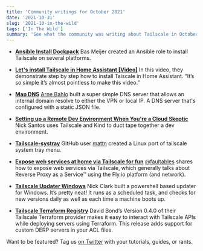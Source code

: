```yaml
---
title: 'Community writings for October 2021'
date: '2021-10-31'
slug: '2021-10-in-the-wild'
tags: ['In The Wild']
summary: 'See what the community was writing about Tailscale in October 2021'
---
```


<NewsletterRepublishing />

- [**Ansible Install Dockpack**](https://galaxy.ansible.com/dockpack/base_tailscale)
  Bas Meijer created an Ansible role to install Tailscale on several platforms.

- [**Let's install Tailscale in Home Assistant \[Video\]**](https://www.youtube.com/watch?v=na3Zuz9pwWk)
  In this video, they demonstrate step by step how to install Taiscale in Home Assistant. “It’s so simple it’s almost pointless to make this video.”

- [**Map DNS**](https://github.com/bahlo/mapdns)
  [Arne Bahlo](https://twitter.com/arnebahlo) built a super simple DNS server that allows an internal domain resolve to either the VPN or local lP. A DNS server that's configured with a static JSON file.

- [**Setting up a Remote Dev Environment When You're a Cloud Skeptic**](https://blog.tilt.dev/2021/10/11/old-school-remote-dev-clusters.html)
  Nick Santos uses Tailscale and Kind to duct tape together a dev environment.

- [**Tailscale-systray**](https://github.com/mattn/tailscale-systray)
  GitHub user [mattn](https://github.com/mattn) created a Linux port of tailscale system tray menu.

- [**Expose web services at home via Tailscale for fun**](https://init8.lol/expose-web-services-at-home-via-tailscale-for-fun/)
  [@faultables](https://twitter.com/faultables) shares how to expose web services via Tailscale, which generally talks about Reverse Proxy as a Service&trade; using the Fly.io platform (and network).

- [**Tailscale Updater Windows**](https://github.com/NeedsCoffee/Tailscale-Updater-Windows)
  Nick Clark built a powershell based updater for Windows. It’s pretty neat! It runs as a scheduled task, and checks for new versions daily as well as each time a machine boots up.

- [**Tailscale Terraform Registry**](https://github.com/davidsbond/terraform-provider-tailscale/releases/tag/v0.4.0)
  David Bond’s Version 0.4.0 of their Tailscale Terraform provider makes it easy to interact with Tailscale APIs while deploying servers using Terraform. This release adds support for custom DERP servers in your ACL files.

Want to be featured? Tag us [on Twitter](https://twitter.com/tailscale) with your tutorials, guides, or rants.
